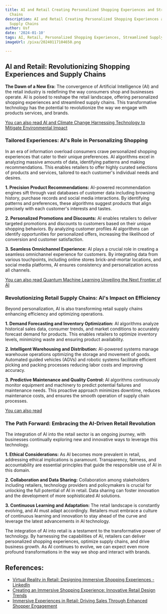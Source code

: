 ```yaml
---
title: AI and Retail Creating Personalized Shopping Experiences and Streamlined Supply
  Chains
description: AI and Retail Creating Personalized Shopping Experiences and Streamlined
  Supply Chains
author: Usf
date: '2024-01-10'
tags: AI, Retail, Personalized Shopping Experiences, Streamlined Supply Chains
imageUrl: /pixa/20240117104650.png

---
```

## AI and Retail: Revolutionizing Shopping Experiences and Supply Chains

**The Dawn of a New Era:** The convergence of Artificial Intelligence (AI) and the  retail industry is redefining the way consumers shop  and businesses operate. AI is poised to reshape the  retail landscape,  offering personalized shopping experiences and streamlined supply chains. This transformative technology has the potential to revolutionize the way we engage with products services,  and brands.

[You can also read AI and Climate  Change Harnessing Technology to Mitigate Environmental Impact](AI%20and%20Climate%20Change%20Harnessing%20Technology%20to%20Mitigate%20Environmental%20Impact)


### Tailored Experiences: AI's Role  in Personalizing Shopping

In an  era of information overload consumers crave personalized shopping  experiences that  cater  to their unique preferences. AI algorithms excel in analyzing massive amounts of data, identifying patterns and making recommendations. This enables  retailers to offer highly curated selections of  products and services, tailored to each customer's individual needs and  desires.

**1. Precision Product Recommendations:** AI-powered recommendation engines  sift through vast databases of customer  data including browsing history, purchase records and social media interactions.  By identifying  patterns and preferences, these algorithms suggest products that align precisely with each customer's interests and tastes.

**2. Personalized Promotions and Discounts:** AI enables retailers to deliver targeted promotions and discounts to customers based on their unique shopping behaviors. By analyzing customer profiles AI algorithms can identify opportunities for personalized offers, increasing the  likelihood of conversion and customer satisfaction.

**3. Seamless Omnichannel Experience:** AI plays  a  crucial role in  creating a seamless omnichannel experience for customers. By integrating data from various touchpoints, including online stores brick-and-mortar locations, and social media platforms, AI ensures consistency and personalization across all channels.

[You can also read Quantum Machine Learning Unveiling the Next Frontier of AI](Quantum%20Machine%20Learning%20Unveiling%20the%20Next%20Frontier%20of%20AI)


### Revolutionizing Retail Supply Chains: AI's Impact on Efficiency

Beyond  personalization, AI is also transforming retail supply chains enhancing efficiency and optimizing operations.

**1. Demand  Forecasting and Inventory Optimization:** AI algorithms analyze historical  sales data, consumer trends, and market conditions to accurately forecast demand for products. This enables retailers to optimize inventory levels, minimizing waste and ensuring product availability.

**2. Intelligent Warehousing and Distribution:** AI-powered  systems  manage warehouse operations optimizing the  storage and movement of goods. Automated guided vehicles (AGVs) and robotic systems facilitate efficient  picking  and packing processes reducing labor costs and improving accuracy.

**3. Predictive Maintenance and Quality Control:** AI algorithms continuously monitor equipment and machinery to predict  potential failures and  maintenance needs. This proactive approach minimizes downtime, reduces maintenance costs, and ensures the smooth operation of  supply chain processes.

[You can also  read ]()


### The Path Forward: Embracing the AI-Driven Retail Revolution

The  integration of AI into the retail  sector is  an ongoing journey, with businesses continually exploring new  and innovative ways to leverage this technology.

**1. Ethical Considerations:** As AI becomes more prevalent in retail, addressing ethical implications is  paramount. Transparency, fairness,  and accountability are essential principles that guide the responsible use of AI in this domain.

**2. Collaboration and Data Sharing:** Collaboration among stakeholders including retailers,  technology providers and policymakers is crucial for unlocking the full potential  of AI in retail.  Data sharing  can foster innovation  and the development of more sophisticated AI  solutions.

**3. Continuous Learning and Adaptation:**  The  retail  landscape is constantly evolving, and AI must adapt accordingly. Retailers must embrace  a culture of continuous learning and innovation to stay  ahead of the curve and leverage  the latest advancements in  AI  technology.

The integration of AI into retail is a testament to the transformative power  of technology. By harnessing the capabilities of AI, retailers  can deliver personalized shopping experiences, optimize supply chains, and drive business growth. As AI  continues to evolve, we can expect even more profound transformations in  the way we shop and  interact with brands.

## References:
- [Virtual Reality in Retail: Designing Immersive Shopping Experiences - LinkedIn](https://www.linkedin.com/pulse/virtual-reality-retail-designing-immersive-shopping-felix-chandran-cxcqc?trk=article-ssr-frontend-pulse_more-articles_related-content-card)
- [Creating an Immersive Shopping Experience: Innovative Retail Design Trends](https://www.indiacadworks.com/blog/shopping-experience-with-retail-design/)
- [Immersive Experiences in Retail: Driving Sales Through Enhanced Shopper Engagement](https://coresight.com/research/immersive-experiences-in-retail-driving-sales-through-enhanced-shopper-engagement/)
